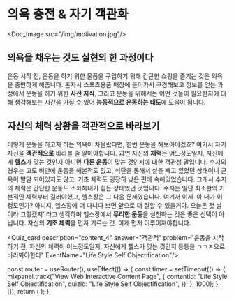 # 의욕 충전 & 자기 객관화


<Doc_Image src="/img/motivation.jpg"/>

## 의욕을 채우는 것도 실현의 한 과정이다

운동 시작 전, 운동을 하기 위한 물품을 구입하기 위해 간단한 쇼핑을 즐기는 것은 의욕을 충만하게 해줍니다. 혼자서 스포츠용품 매장에 들어가서 구경해보고 정보를 얻는 과정에서 운동을 하기 위한 **사전 지식**, 그리고 운동을 위해서는 어떤 것들이 필요한지에 대해 생각해보는 시간을 가질 수 있어 **능동적으로 운동하는 태도**에 도움이 됩니다.

## 자신의 체력 상황을 객관적으로 바라보기

이렇게 운동을 하고자 하는 의욕이 차올랐다면, 한번 운동을 해보아야겠죠? 여기서 자기 자신을 **객관적으로** 바라볼 줄 알아야합니다. 과연 자신의 **체력**은 어느정도일지, 자신에게 **헬스**가 맞는 것인지 아니면 **다른 운동**이 맞는 것인지에 대한 객관성 말입니다. 수지의 경우는 고도 비만에 운동을 해본적도 없고, 식단을 통해서 살을 빼고 있었던 상태이니 근육이 발달 되어있지도 않고, 기초 체력도 굉장히 낮은 편에 속해있었습니다. 그래서 수지의 체력은 간단한 운동도 소화해내기 힘든 상태였던 것입니다. 수지는 일단 최소한의 기본적인 체력부터 길러야했고, 헬스장은 그 다음 문제였습니다. 여기서 이제 ‘아 내가 이정도인가? 아니지, 헬스장에 더 다니다 보면 앞으로 더 잘할 수 있을거야. 오늘은 첫 날이라 그렇겠지’ 라고 생각하며 헬스장에서 **무리한 운동**을 실천하는 것은 좋은 선택이 아닙니다. 자신의 **기초 체력**을 먼저 기르는 것. 이게 먼저 이루어져야합니다.


<Quiz_card description="content_4" answer="객관적" problem="운동을 시작하기 전, 자신의 체력이 어느정도일지, 자신에게 헬스가 맞는 것인지 등등을 ㄱㄱㅈ으로 바라봐야한다" EventName="Life Style Self Objectification"/>



  const router = useRouter();
  useEffect(() => {
    const timer = setTimeout(() => {
      mixpanel.track("View Web Interactive Content Page", {
        contentId: "Life Style Self Objectification",
        quizId: "Life Style Self Objectification",
      });
    }, 1000);
  }, []);
  return (
    <PageKey
      route={router.pathname}
      EventName="Life Style Self Objectification"
    />
  );
};

<Final />
